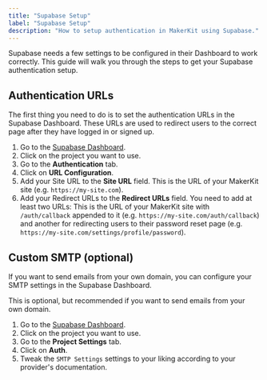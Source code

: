 ```yaml
---
title: "Supabase Setup"
label: "Supabase Setup"
description: "How to setup authentication in MakerKit using Supabase."
---
```


Supabase needs a few settings to be configured in their Dashboard to work correctly. This guide will walk you through the steps to get your Supabase authentication setup.

## Authentication URLs

The first thing you need to do is to set the authentication URLs in the Supabase Dashboard. These URLs are used to redirect users to the correct page after they have logged in or signed up.

1. Go to the [Supabase Dashboard](https://app.supabase.io/).
2. Click on the project you want to use.
3. Go to the **Authentication** tab.
4. Click on **URL Configuration**.
5. Add your Site URL to the **Site URL** field. This is the URL of your MakerKit site (e.g. `https://my-site.com`).
6. Add your Redirect URLs to the **Redirect URLs** field. You need to add at least two URLs: This is the URL of your MakerKit site with `/auth/callback` appended to it (e.g. `https://my-site.com/auth/callback`) and another for redirecting users to their password reset page (e.g. `https://my-site.com/settings/profile/password`).

## Custom SMTP (optional)

If you want to send emails from your own domain, you can configure your SMTP settings in the Supabase Dashboard.

This is optional, but recommended if you want to send emails from your own domain.

1. Go to the [Supabase Dashboard](https://app.supabase.io/).
2. Click on the project you want to use.
3. Go to the **Project Settings** tab.
4. Click on **Auth**.
5. Tweak the `SMTP Settings` settings to your liking according to your provider's documentation.